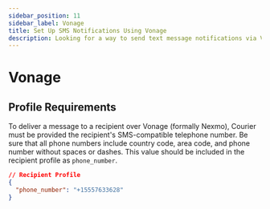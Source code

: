 ```yaml
---
sidebar_position: 11
sidebar_label: Vonage
title: Set Up SMS Notifications Using Vonage
description: Looking for a way to send text message notifications via Vonage? This step-by-step tutorial will show you how to integrate Vonage's API the easy way.
---
```


# Vonage

## Profile Requirements

To deliver a message to a recipient over Vonage (formally Nexmo), Courier must be provided the recipient's SMS-compatible telephone number. Be sure that all phone numbers include country code, area code, and phone number without spaces or dashes. This value should be included in the recipient profile as `phone_number`.

```json title=JSON
// Recipient Profile
{
  "phone_number": "+15557633628"
}
```
